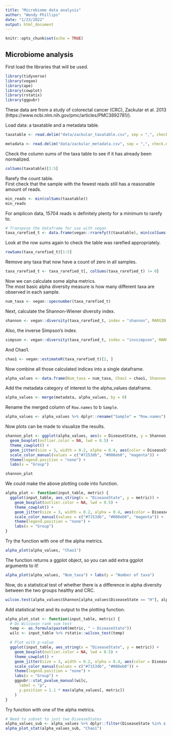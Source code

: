```yaml
---
title: "Microbiome data analysis"
author: "Wendy Phillips"
date: "1/23/2022"
output: html_document
---
```


```r
knitr::opts_chunk$set(echo = TRUE)
```

## Microbiome analysis

First load the libraries that will be used.
```r
library(tidyverse)
library(vegan)
library(ape)
library(cowplot)
library(rstatix)
library(ggpubr)
```

 
These data are from a study of colorectal cancer (CRC), Zackular et al. 2013 (https://www.ncbi.nlm.nih.gov/pmc/articles/PMC3892781/).

Load data: a taxatable and a metadata table. 
```r
taxatable <- read.delim("data/zackular_taxatable.csv", sep = ",", check.names = FALSE, row.names = 1)

metadata <- read.delim("data/zackular_metadata.csv", sep = ",", check.names = FALSE, row.names = 1)
```


Check the column sums of the taxa table to see if it has already been normalized.
```r
colSums(taxatable)[1:5]
```

Rarefy the count table.  
First check that the sample with the fewest reads still has a reasonable amount of reads.
```r
min_reads <- min(colSums(taxatable))
min_reads
```

For amplicon data, 15704 reads is definitely plenty for a minimum to rarefy to.
```r
# Transpose the dataframe for use with vegan
taxa_rarefied_t <- data.frame(vegan::rrarefy(t(taxatable), min(colSums(taxatable))))
```

Look at the row sums again to check the table was rarefied appropriately.
```r
rowSums(taxa_rarefied_t)[1:5]
```

Remove any taxa that now have a count of zero in all samples.
```r
taxa_rarefied_t <- taxa_rarefied_t[, colSums(taxa_rarefied_t) != 0]
```

Now we can calculate some alpha metrics.  
The most basic alpha diversity measure is how many different taxa are observed in each sample.
```r
num_taxa <- vegan::specnumber(taxa_rarefied_t)
```

Next, calculate the Shannon-Wiener diversity index.
```r
shannon <- vegan::diversity(taxa_rarefied_t, index = "shannon", MARGIN = 1)
```

Also, the inverse Simpson's index.
```r
simpson <- vegan::diversity(taxa_rarefied_t, index = "invsimpson", MARGIN = 1)
```

And Chao1.
```r
chao1 <- vegan::estimateR(taxa_rarefied_t)[2, ]
```

Now combine all those calculated indices into a single dataframe.
```r
alpha_values <- data.frame(Num_taxa = num_taxa, Chao1 = chao1, Shannon = shannon, Simpson = simpson)
```

Add the metadata category of interest to the alpha_values dataframe.
```r
alpha_values <- merge(metadata, alpha_values, by = 0)
```

Rename the merged column of `Row.names` to b `Sample`.
```r
alpha_values <- alpha_values %>% dplyr::rename("Sample" = "Row.names")
```

Now plots can be made to visualize the results.
```r
shannon_plot <- ggplot(alpha_values, aes(x = DiseaseState, y = Shannon)) +
  geom_boxplot(outlier.color = NA, lwd = 0.5) +
  theme_cowplot() +
  geom_jitter(size = 3, width = 0.2, alpha = 0.4, aes(color = DiseaseState)) +
  scale_color_manual(values = c("#7153db", "#008eb0", "magenta")) +
  theme(legend.position = "none") +
  labs(x = "Group")

shannon_plot
```

We could make the above plotting code into function.
```r
alpha_plot <- function(input_table, metric) {
  ggplot(input_table, aes_string(x = "DiseaseState", y = metric)) +
    geom_boxplot(outlier.color = NA, lwd = 0.5) +
    theme_cowplot() +
    geom_jitter(size = 3, width = 0.2, alpha = 0.4, aes(color = DiseaseState)) +
    scale_color_manual(values = c("#7153db", "#008eb0", "magenta")) +
    theme(legend.position = "none") +
    labs(x = "Group")
}
```

Try the function with one of the alpha metrics.
```r
alpha_plot(alpha_values, "Chao1")
```

The function returns a ggplot object, so you can add extra ggplot arguments to it!
```r
alpha_plot(alpha_values, "Num_taxa") + labs(y = "Number of taxa")
```

Now, do a statistical test of whether there is a difference in alpha diversity between the two groups healthy and CRC.
```r
wilcox.test(alpha_values$Shannon[alpha_values$DiseaseState == "H"], alpha_values$Shannon[alpha_values$DiseaseState == "CRC"])
```

Add statistical test and its output to the plotting function.
```r
alpha_plot_stat <- function(input_table, metric) {
  # Do Wilcoxon rank sum test
  temp <- as.formula(paste0(metric, " ~ DiseaseState"))
  wilc <- input_table %>% rstatix::wilcox_test(temp)

  # Plot with p-value
  ggplot(input_table, aes_string(x = "DiseaseState", y = metric)) +
    geom_boxplot(outlier.color = NA, lwd = 0.5) +
    theme_cowplot() +
    geom_jitter(size = 3, width = 0.2, alpha = 0.4, aes(color = DiseaseState)) +
    scale_color_manual(values = c("#7153db", "#008eb0")) +
    theme(legend.position = "none") +
    labs(x = "Group") +
    ggpubr::stat_pvalue_manual(wilc,
      label = "p",
      y.position = 1.1 * max(alpha_values[, metric])
    )
}
```

Try function with one of the alpha metrics.
```r
# Need to subset to just two DiseaseStates
alpha_values_sub <- alpha_values %>% dplyr::filter(DiseaseState %in% c("H", "CRC"))
alpha_plot_stat(alpha_values_sub, "Chao1")
```

